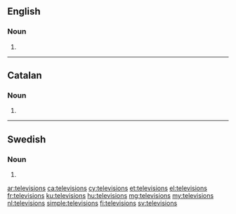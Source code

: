 {{also|televisións|télévisions}}
==English==

===Noun===
{{head|en|noun plural form}}

# {{plural of|television|lang=en}}

----

==Catalan==

===Noun===
{{ca-noun-form}}

# {{plural of|televisió|lang=ca}}

----

==Swedish==

===Noun===
{{head|sv|noun form}}

# {{sv-noun-form-indef-gen|television}}

[[ar:televisions]]
[[ca:televisions]]
[[cy:televisions]]
[[et:televisions]]
[[el:televisions]]
[[fr:televisions]]
[[ku:televisions]]
[[hu:televisions]]
[[mg:televisions]]
[[my:televisions]]
[[nl:televisions]]
[[simple:televisions]]
[[fi:televisions]]
[[sv:televisions]]